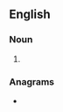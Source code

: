 {{also|Lenders}}
==English==

===Noun===
{{head|en|noun form}}

# {{plural of|en|lender}}

===Anagrams===
* {{anagrams|en|a=deelnrs|relends|slender}}